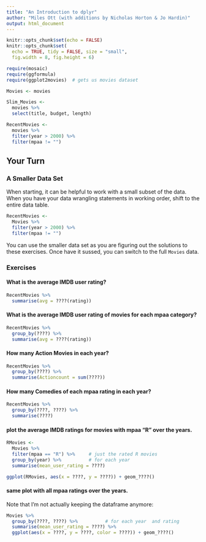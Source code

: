 ```yaml
---
title: "An Introduction to dplyr"
author: "Miles Ott (with additions by Nicholas Horton & Jo Hardin)"
output: html_document
---
```


```r
knitr::opts_chunk$set(echo = FALSE)
knitr::opts_chunk$set(
  echo = TRUE, tidy = FALSE, size = "small",
  fig.width = 8, fig.height = 6)

require(mosaic)
require(ggformula)
require(ggplot2movies)  # gets us movies dataset

Movies <- movies

Slim_Movies <- 
  movies %>% 
  select(title, budget, length)

RecentMovies <-
  movies %>%
  filter(year > 2000) %>%
  filter(mpaa != "") 
```


## Your Turn 

### A Smaller Data Set

When starting, it can be helpful to work with a small subset of the data.  When you have your data wrangling statements in working order, shift to the entire data table.

```r
RecentMovies <-
  Movies %>%
  filter(year > 2000) %>%
  filter(mpaa != "") 
```


You can use the smaller data set as you are figuring out the solutions to these 
exercises.  Once have it sussed, you can switch to the full `Movies` data.

### Exercises

#### What is the average IMDB user rating?

```r
RecentMovies %>%
  summarise(avg = ????(rating)) 
```


#### What is the average IMDB user rating of movies for each mpaa category?

```r
RecentMovies %>% 
  group_by(????) %>% 
  summarise(avg = ????(rating))
```

#### How many Action Movies in each year?

```r
RecentMovies %>%
  group_by(????) %>%
  summarise(Actioncount = sum(????))
```

#### How many Comedies of each mpaa rating in each year?

```r
RecentMovies %>%
  group_by(????, ????) %>%
  summarise(????)
```



#### plot the average IMDB ratings for movies with mpaa "R" over the years.

```r
RMovies <-
  Movies %>%
  filter(mpaa == "R") %>%     # just the rated R movies
  group_by(year) %>%          # for each year 
  summarise(mean_user_rating = ????)

ggplot(RMovies, aes(x = ????, y = ????)) + geom_????()
```


####  same plot with all mpaa ratings over the years.

Note that I'm not actually keeping the dataframe anymore:
```r
Movies %>%
  group_by(????, ????) %>%          # for each year  and rating
  summarise(mean_user_rating = ????) %>%
  ggplot(aes(x = ????, y = ????, color = ????)) + geom_????()
```


